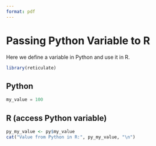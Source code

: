 ---
format: pdf
---

# Passing Python Variable to R

Here we define a variable in Python and use it in R.

```{r}
library(reticulate)
```

## Python

```{python}
my_value = 100
```

## R (access Python variable)

```{r}
py_my_value <- py$my_value
cat("Value from Python in R:", py_my_value, "\n")
```